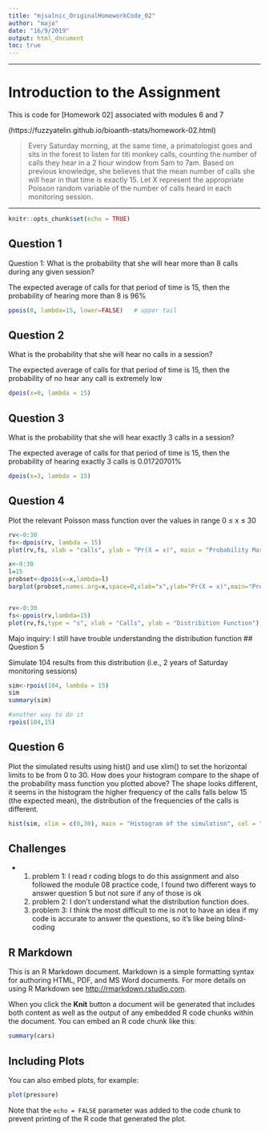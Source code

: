 ```yaml
---
title: "mjsalnic_OriginalHomeworkCode_02"
author: "majo"
date: "16/9/2019"
output: html_document
toc: true
---
```

***

# Introduction to the Assignment

This is code for [Homework 02] associated with modules 6 and 7

(https://fuzzyatelin.github.io/bioanth-stats/homework-02.html)

> Every Saturday morning, at the same time, a primatologist goes and sits in the forest to listen for titi monkey calls, counting the number of calls they hear in a 2 hour window from 5am to 7am. Based on previous knowledge, she believes that the mean number of calls she will hear in that time is exactly 15. Let X represent the appropriate Poisson random variable of the number of calls heard in each monitoring session.

***


```r
knitr::opts_chunk$set(echo = TRUE)
```
## Question 1

Question 1: What is the probability that she will hear more than 8 calls during any given session?

The expected average of calls for that period of time is 15, then the probability of hearing more than 8 is 96%

```r
ppois(8, lambda=15, lower=FALSE)   # upper tail 
```


## Question 2
What is the probability that she will hear no calls in a session?

The expected average of calls for that period of time is 15, then the probability of no hear any call is extremely low

```r
dpois(x=0, lambda = 15)
```


## Question 3
What is the probability that she will hear exactly 3 calls in a session?

The expected average of calls for that period of time is 15, then the probability of hearing exactly 3 calls is 0.01720701%

```r
dpois(x=3, lambda = 15)
```
## Question 4
Plot the relevant Poisson mass function over the values in range 0 ≤ x ≤ 30
```r
rv<-0:30 
fs<-dpois(rv, lambda = 15)
plot(rv,fs, xlab = "calls", ylab = "Pr(X = x)", main = "Probability Mass Function")

x<-0:30
l=15
probset<-dpois(x=x,lambda=l)
barplot(probset,names.arg=x,space=0,xlab="x",ylab="Pr(X = x)",main="Probability Mass Function", col = "light blue")


rv<-0:30
fs<-ppois(rv,lambda=15)
plot(rv,fs,type = "s", xlab = "Calls", ylab = "Distribition Function")
```
Majo inquiry: I still have trouble understanding the distribution function
## Question 5

Simulate 104 results from this distribution (i.e., 2 years of Saturday monitoring sessions)

```r
sim<-rpois(104, lambda = 15)
sim
summary(sim)

#another way to do it
rpois(104,15)
```

## Question 6

Plot the simulated results using hist() and use xlim() to set the horizontal limits to be from 0 to 30. How does your histogram compare to the shape of the probability mass function you plotted above?
The shape looks different, it seems in the histogram the higher frequency of the calls falls below 15 (the expected mean), the distribution of the frequencies of the calls is different.


```r
hist(sim, xlim = c(0,30), main = "Histogram of the simulation", col = "light green", xlab = "number of calls")

```


## Challenges

*
<ol>
<li>problem 1: I read r coding blogs to do this assignment and also followed the module 08 practice code, I found two different ways to answer question 5 but not sure if any of those is ok
<li>problem 2: I don't understand what the distribution function does.
<li>problem 3: I think the most difficult to me is not to have an idea if my code is accurate to answer the questions, so it's like being blind-coding




## R Markdown

This is an R Markdown document. Markdown is a simple formatting syntax for authoring HTML, PDF, and MS Word documents. For more details on using R Markdown see <http://rmarkdown.rstudio.com>.

When you click the **Knit** button a document will be generated that includes both content as well as the output of any embedded R code chunks within the document. You can embed an R code chunk like this:

```r
summary(cars)
```

## Including Plots

You can also embed plots, for example:

```r
plot(pressure)
```

Note that the `echo = FALSE` parameter was added to the code chunk to prevent printing of the R code that generated the plot.
